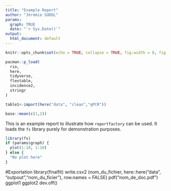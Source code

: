 ```yaml
---
title: "Example Report"
author: "Jérémie SUDOL"
params:
  graph: TRUE
  date: "`r Sys.Date()`"
output:
  html_document: default
---
```


```r
knitr::opts_chunk$set(echo = TRUE, collapse = TRUE, fig.width = 8, fig.height = 6, dpi = 70)
```

```r
pacman::p_load(
  rio,
  here,
  tidyverse,
  flextable,
  incidence2,
  stringr
)
```

```r
table1<-import(here("data", "clean","qPCR"))
```

```r
base::mean(c(1,2))
```

This is an example report to illustrate how `reportfactory` can be used. It loads the `fs` library purely for demonstration purposes.

```r
library(fs)
if (params$graph) {
  plot(1:10, 1:10)
} else {
  "No plot here"
}

```

#Exportation
library(finalfit)
write.csv2 (nom_du_fichier, here::here("data", "outpout","nom_du_ficier"), row.names = FALSE)
pdf("nom_de_doc.pdf")
ggplot1
ggplot2
dev.off()